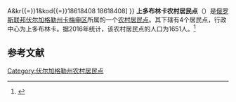 {{Infobox Settlement
| official_name = 上多布林卡农村居民点
| native_name = Верхнедобринское сельское поселение
| settlement_type = [[农村居民点|农村居民点]]
| pushpin_map = European Russia
| pushpin_map_caption = 在[[歐洲俄羅斯|俄羅斯歐洲部分]]的位置
| subdivision_type = [[国家|国家]]
| subdivision_type1 = [[州_(俄罗斯)|州]]
| subdivision_type2 = [[区_(苏联)|区]]
| subdivision_name = {{RUS}}
| subdivision_name1 = [[伏尔加格勒州|伏尔加格勒州]]
| subdivision_name2 = [[卡梅申区|卡梅申区]]
| seat_type = 行政中心
| seat = 上多布林卡
| population_as_of=2016
| population_footnotes = <ref name=stat />
| population_total = 1651
| coordinates_display = inline,title
| latd = 50 | latm = 22 | lats = 07 | latNS = N
| longd = 45 | longm = 39 | longs = 27 | longEW = E
| timezone = [[莫斯科时间|MSK]]
| utc_offset = +3
| blank_name = [[俄罗斯市政土地区划代码|OKTMO编码]]
| blank_info = [http://classif.spb.ru/classificators/view/tma.php?st{{=}}A&kr{{=}}1&kod{{=}}18618408 18618408]
}}
'''上多布林卡农村居民点'''（{{lang-ru|Верхнедобринское сельское поселение}}）是[[俄罗斯联邦|俄罗斯联邦]][[伏尔加格勒州|伏尔加格勒州]][[卡梅申区|卡梅申区]]所属的一个[[农村居民点|农村居民点]]。其下辖有4个居民点，行政中心为上多布林卡。据2016年统计，该农村居民点的人口为1651人。<ref name=stat>{{cite web | url = http://www.gks.ru/free_doc/doc_2016/bul_dr/mun_obr2016.rar | title = Численность населения Российской Федерации по муниципальным образованиям на 1 января 2016 года | language = ru | accessdate = 2016-12-19 | archive-date = 2019-05-13 | archive-url = https://web.archive.org/web/20190513150350/http://www.gks.ru/free_doc/doc_2016/bul_dr/mun_obr2016.rar | dead-url = no }}</ref>

== 参考文献 ==
{{reflist}}

{{Russia-stub}}

[[Category:伏尔加格勒州农村居民点|Category:伏尔加格勒州农村居民点]]